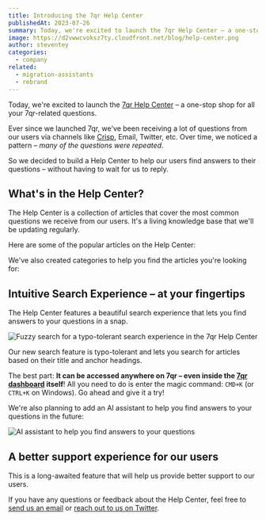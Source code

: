 ```yaml
---
title: Introducing the 7qr Help Center
publishedAt: 2023-07-26
summary: Today, we're excited to launch the 7qr Help Center – a one-stop shop for all your 7qr-related questions.
image: https://d2vwwcvoksz7ty.cloudfront.net/blog/help-center.png
author: steventey
categories:
  - company
related:
  - migration-assistants
  - rebrand
---
```


Today, we're excited to launch the [7qr Help Center](/help) – a one-stop shop for all your 7qr-related questions.

Ever since we launched 7qr, we've been receiving a lot of questions from our users via channels like [Crisp](https://crisp.chat/), Email, Twitter, etc. Over time, we noticed a pattern – _many of the questions were repeated_.

So we decided to build a Help Center to help our users find answers to their questions – without having to wait for us to reply.

## What's in the Help Center?

The Help Center is a collection of articles that cover the most common questions we receive from our users. It's a living knowledge base that we'll be updating regularly.

Here are some of the popular articles on the Help Center:

<HelpArticles />

We've also created categories to help you find the articles you're looking for:

<HelpCategories />

## Intuitive Search Experience – at your fingertips

The Help Center features a beautiful search experience that lets you find answers to your questions in a snap.

<Image
  alt="Fuzzy search for a typo-tolerant search experience in the 7qr Help Center"
  src="https://d2vwwcvoksz7ty.cloudfront.net/blog/cmdk-search.png"
  width={1607}
  height={946}
/>

Our new search feature is typo-tolerant and lets you search for articles based on their title and anchor headings.

The best part: **It can be accessed anywhere on 7qr – even inside the [7qr dashboard](https://app.7qr.codes) itself**! All you need to do is enter the magic command: `CMD+K` (or `CTRL+K` on Windows). Go ahead and give it a try!

We're also planning to add an AI assistant to help you find answers to your questions in the future:

<Image
  alt="AI assistant to help you find answers to your questions"
  src="https://d2vwwcvoksz7ty.cloudfront.net/blog/ai-search.png"
  width={852}
  height={504}
/>

## A better support experience for our users

This is a long-awaited feature that will help us provide better support to our users.

If you have any questions or feedback about the Help Center, feel free to [send us an email](mailto:support@7qr.sh?subject=Feedback%20on%20the%207qr%20Help%20Center) or [reach out to us on Twitter](https://twitter.com/dubdotco).
